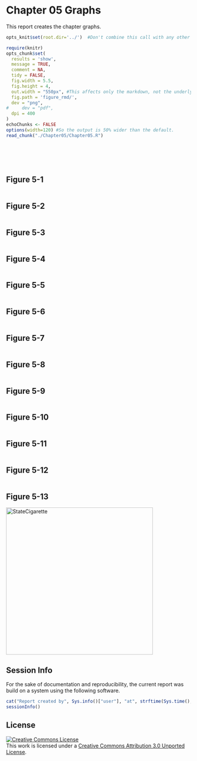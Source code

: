 Chapter 05 Graphs
=================================================
This report creates the chapter graphs.

<!--  Set the working directory to the repository's base directory; this assumes the report is nested inside of only one directory.-->
```r
opts_knit$set(root.dir='../')  #Don't combine this call with any other chunk -especially one that uses file paths.
```

<!-- Set the report-wide options, and point to the external code file. -->
```r
require(knitr)
opts_chunk$set(
  results = 'show', 
  message = TRUE,
  comment = NA, 
  tidy = FALSE,
  fig.width = 5.5, 
  fig.height = 4, 
  out.width = "550px", #This affects only the markdown, not the underlying png file.  The height will be scaled appropriately.
  fig.path = 'figure_rmd/',     
  dev = "png",
#     dev = "pdf",
  dpi = 400
)
echoChunks <- FALSE
options(width=120) #So the output is 50% wider than the default.
read_chunk("./Chapter05/Chapter05.R") 
```
<!-- Load the packages.  Suppress the output when loading packages. --> 
```r
```

<!-- Load any Global functions and variables declared in the R file.  Suppress the output. --> 
```r
```

<!-- Declare any global functions specific to a Rmd output.  Suppress the output. --> 
```r
```

<!-- Load the datasets.   -->
```r
```

<!-- Tweak the datasets.   -->
```r
```

## Figure 5-1
```r
```
## Figure 5-2
```r
```
## Figure 5-3
```r
```
## Figure 5-4
```r
```
## Figure 5-5
```r
```
## Figure 5-6
```r
```
## Figure 5-7
```r
```
## Figure 5-8
```r
```
## Figure 5-9
```r
```
## Figure 5-10
```r
```
## Figure 5-11
```r
```
## Figure 5-12
```r
```
## Figure 5-13
<img src="./../Chapter03/figure_rmd/Figure03_09.png" alt="StateCigarette" style="width: 400px;"/>

## Session Info
For the sake of documentation and reproducibility, the current report was build on a system using the following software.

```r
cat("Report created by", Sys.info()["user"], "at", strftime(Sys.time(), "%Y-%m-%d, %H:%M %z"))
sessionInfo()
```

## License

<a rel="license" href="http://creativecommons.org/licenses/by/3.0/"><img alt="Creative Commons License" style="border-width:0" src="http://i.creativecommons.org/l/by/3.0/88x31.png" /></a><br />This work is licensed under a <a rel="license" href="http://creativecommons.org/licenses/by/3.0/">Creative Commons Attribution 3.0 Unported License</a>.
